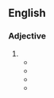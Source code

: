 ==English==

===Adjective===
{{head|en|superlative adjective}}

# {{en-superlative of|profound}}
#* {{quote-book
|lang=en
|year=1850
|chapter=The Moral Spirit of Byron's Genius
|title=Lectures and Essays
|volume=1
|first=Henry
|last=Giles
|authorlink=Henry Giles
|location=Boston
|publisher=Ticknor, Reed and Fields
|page=149
|pageurl=http://books.google.com/books?id=dSIrAQAAIAAJ&pg=PA149&dq=profoundest
|passage=The capacity of sorrow belongs to our grandeur; and the loftiest of our race are those who have had the '''profoundest''' grief; because they have had the '''profoundest''' sympathies.
}}
#* {{quote-book
|lang=en
|year=1852
|title={{w|The Blithedale Romance}}
|first=Nathaniel
|last=Hawthorne
|authorlink=Nathaniel Hawthorne
|location=Boston
|publisher=Ticknor, Reed and Fields
|section=ch. 2
|url=http://www.gutenberg.org/ebooks/2081
|passage=The greatest obstacle to being heroic is the doubt whether one may not be going to prove one's self a fool; the truest heroism is, to resist the doubt; and the '''profoundest''' wisdom, to know when it ought to be resisted, and when to be obeyed.
}}
#* {{quote-book
|lang=en
|year=1901
|month=October
|title={{w|The Marrow of Tradition}}
|first=Charles Waddell
|last=Chesnutt
|authorlink=Charles Chesnutt
|location=Boston; New York
|publisher=Houghton, Mifflin
|page=233
|pageurl=http://books.google.com/books?id=1bgOAAAAIAAJ&pg=PA233&dq=profoundest
|passage=The workings of the human heart are the '''profoundest''' mystery of the universe.
}}
#* {{quote-song
|lang=en
|year=1994
|title=The Word of God
|composer=Catherine Faber
|artist=Echo's Children
|passage=The '''profoundest''' act of worship is to try to understand.
}}